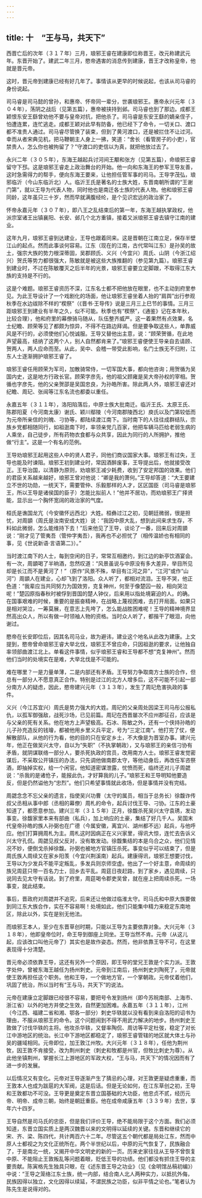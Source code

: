 ```yaml
---
---
---
```

title: 十　“王与马，共天下”
---



西晋亡后的次年（３１７年）三月，琅邪王睿在建康即位称晋王，改元称建武元年。东晋开始了。建武二年三月，愍帝遇害的消息传到建康，晋王才改称皇帝，他就是晋元帝。

这时，晋元帝到建康已经有好几年了。事情该从更早的时候说起，也该从司马睿的身份说起。

司马睿是司马懿的曾孙，和惠帝、怀帝同一辈分，世袭琅邪王。惠帝永兴元年（３０４年），荡阴之战后（见第五篇），惠帝被挟持到邺。司马睿也到了那边。成都王颖恨东安王繇曾劝他不要与皇帝对抗，把他杀了。司马睿是东安王繇的嫡亲侄子，怕遭连累，连忙逃走。成都王颖对此早有防备，他已经下了命令，一切关口、渡口都不准贵人通过。司马睿尽管换了装束，但到了黄河渡口，还是被拦住不让过河。幸而从者宋典见机，把马鞭朝主人身上一拂，笑道：“舍长（看管房子的小吏），官禁贵人，怎么你也被拘留了？”守渡口的吏信以为真，就把他放过去了。

永兴二年（３０５年），东海王越起兵讨河间王颙和张方（见第五篇），命琅邪王睿留守下邳。这是琅邪王睿走上政治舞台的开始。他一向和东海王的参军王导友善，这时急需得力的帮手，便向东海王要来，让他担任管军事的司马。王导字茂弘，琅邪临沂（今山东临沂北）人。临沂王氏是著名的士族大姓，东晋南朝所谓的“王谢门第”，就以王导为代表人物，同时他也是南迁各士族的代表人物。他和琅邪王睿同龄，这年虽只三十岁，然而早就满腹经纶，是个见识宏远的政治家了。

怀帝永嘉元年（３０７年），即八王之乱结束后的第一年，东海王越执掌政权，他派宗室诸王出镇襄阳、长安、邺几个北方重镇，接着又派琅邪王睿去镇守江南的建业。

这年九月，琅邪王睿到达建业，王导也跟着同来。这是晋朝在江南立足，保存半壁江山的起点。然而此事谈何容易。江东（现在的江南，古代常叫江东）是孙吴的故土，强宗大族的势力根深蒂固，吴郡顾氏、义兴（今宜兴）周氏、山阴（今浙江绍兴）贺氏等势力都很强大，陈敏就是被这些大族推翻的（参见第九篇）。琅邪王睿到建业时，不过在陈敏覆灭之后半年的光景，琅邪王睿要立定脚跟，不取得江东大族的支持是不行的。

这是个难题。琅邪王睿资历不深，江东名士都不把他放在眼里，也不主动到府里参见。为此王导设计了一个戏剧化的场面，他让琅邪王睿坐着人抬的“肩舆”出行参观秋季在水边祓除不样的“楔祭”（《晋书·王导传》说是三月三上巳节的事情。三月三距琅邪王到建业有半年之久，似不可能。秋季也有“楔祭”，《通鉴》记在本年秋，比较合理），他和府里的幕僚骑马随从，队伍整齐威严。这一着果然有点效果，名士纪瞻、顾荣等见了都颇为惊异，不得不在路边拜谒。但是要争取这些人，单靠威风是不行的，必须使他们心悦诚服。王导又替他出主意，说：“顾荣贺循，在此地声望最高，结纳了这两个人，别人自然都肯来了。”琅邪王睿便使王导亲自去请顾、贺两人，两人应命而至。从此，吴中、会稽一带受此影响，名门士族无不归附，江东人士逐渐拥护琅邪王睿了。

琅邪王睿任用顾荣为军司，加散骑常侍，一切军国大事，都向他咨询；用贺循为吴国内史，这是地方行政长官。顾荣字彦先，他的祖父顾雍是吴大帝孙权的宰相。贺循也字彦先，他的父亲贺邵是吴国忠良，为孙皓所害。除此两人外，琅邪王睿还对纪瞻、周玘、张闿等江东名流也都委以重任。

永嘉五年（３１１年），洛阳陷落后，中原士族大批南迁。临沂王氏、太原王氏、陈郡阳夏（今河南太康）谢氏、颖川鄢陵（今河南郡陵西北）庾氏以及门第较低而为元帝所亲信的刘魄、刁协等，都陆续渡江南下。当时南下的人往往成群结队，宗族乡党都相随同行，如祖逖南下时，率领亲党几百家，他把车辆马匹给老弱生病的人乘坐，自己徒步，所有药物衣食都与众共享，因此为同行的人所拥护，推他做“行主”。这是一个有名的范例。

王导劝琅邪王起用这些人中的贤人君子，同他们商议国家大事。琅邪王有过失，王导也能及时谏阻。琅邪王初到建业时，常因酒醉废事，王导提出后，他就接受改正。王导治国，以清静为原则，劝琅邪王减少耗费，收到了安定邦国的效果。他们的君臣关系越来越好，琅邪王曾对他说：“卿是我的萧何。”王导却答道：“大王要建立不世的功勋，一统天下，需要管仲、乐毅那样的人才，区区国臣（司马睿是琅邪王，所以王导是诸侯国的臣子）怎能比拟前人！”他并不居功，而劝琅邪王广择贤能，显示出一个胸怀宽阔的政治家的气度。

桓氏是谯国龙亢（今安徽怀远西北）大姓。桓彝过江之初，见朝廷微弱，很是担忧，对周顗（周氏是汝南安成大姓）说：“我因中原大乱，想到此间来求生存，不料如此微弱，怎么能维持下去！”后来他见了王导，谈论了一番，回来后对周顗说：“刚才见了管夷吾（管仲字夷吾），我再也不必担忧了（相传温娇也有相同的事，见《世说新语·言语第二》）。”

当时渡江南下的人士，每到空闲的日子，常常互相邀约，到江边的新亭饮酒宴会。有一次，周顗喝了半晌酒，忽然叹道：“风景虽说与中原没有多大差异，举目所见却是长江而不是黄河了！”（原作“风景不殊，举目有江河之异”，“江河”或作“山河”）周顗人在建业，心却飞到了洛阳。众人听了，都相对流泪。王导不哭，他正色道：“我辈应当共同努力为国效劳，克复神州，何至于像楚囚一般，相向哭泣呢！”楚囚原指春秋时被俘到晋国的楚人钟仪，后来用以指处境窘迫的人。的确。在国事艰难的时候，重要的是振奋精神，在战略上蔑视困难，去打开局面。如果只是相对哭泣，一筹莫展，在意志上先垮了，怎么能战胜困难呢！王导的精神境界显然高出众人，所以有做一时领袖人物的资格。当时众人听了，都揩干了眼泪，向他谢过。

愍帝在长安即位后，因其名司马业，故为避讳，建业这个地名从此改为建康。上文提到，愍帝曾命琅邪王睿大举北伐，琅邪王不曾应命，只因祖逖的要求，让他独自率领部曲渡江北上。单看这件事情，似乎琅邪王睿和王导都不想“克复神州”。然而他们当时的处境实在是难，大举北伐是不可能的。

难在哪里？一是力量单薄，二是内部还有矛盾。王导努力争取南方士族的合作，但总有一部分人不愿意真正合作。特别是过江的北方人增多后，这不可能不引起一部分南方人的疑虑，因此，愍帝建兴元年（３１３年），发生了周玘危害执政的事件。

义兴（今江苏宜兴）周氏是势力强大的大姓。周玘的父亲周处因梁王司马彤公报私仇，以孤军御强敌，战死沙场，已见前篇。周玘在西晋屡次不应州郡征召，应该是与父亲的死有关系。他在地方上声望极高。石冰、陈敏之外，还有一个侠持孙皓的儿子孙充造反的钱璯，都被他用乡里义兵平定，号为“三定江南”。他打完了仗，便解散部队，从他的行为看，他的目的只在安定乡土，不大像是为晋室办事。建兴元年，他正在做吴兴太守，自以为“失职”（不执掌朝政），又与琅邪王的亲信刁协有矛盾，就阴谋联络一部分人，要杀死执政的宫员，改用南方人士。琅邪王睿发觉密谋后，不采取公开镇压的办法，只先调他做南郡太守，等他动身后，再改任军咨祭酒，即抽掉实权，给一个闲官。他知道密谋泄露，忧愤而死，临终还对儿子周勰说：“杀我的是诸伧子，能报此仇，才好算我的儿子。”琅邪王和王导明知他要造反，但是仍然谥他为“忠烈”。他们只希望事情就此收场，但是事情并没有完结。

周勰念念不忘父亲的遗言，指使吴兴功曹（太守的属员，相当于总务长）徐馥诈传叔父丞相从事中郎（丞相的幕僚）周札的命令，起兵讨伐王导、刁协。江东的土豪知道了，都愿意参加。建兴三年（３１５年）正月，徐馥杀死吴兴太守袁琇，发动事变。徐馥家里本来有部曲（私兵），加上响应的土豪，集结了好几千人。吴国末代皇帝孙皓的族人孙弼也在广德（今属安徽，离宜兴、湖州都不远）起兵，与他呼应。他们打算拥周札为主。周札这时因病正在义兴家里，得讯大惊，连忙去告诉义兴太守孔侃。周勰见叔父反对，没有敢发动。徐馥集结的本是乌合之众，他们见情况不妙，便倒戈杀掉徐馥。孙弼也被地方官镇压杀死。事变似乎可以结束了，但是周氏族人周续又在家乡阳羡（今宜兴荆溪南）起兵。建康得讯，琅邪王想要讨伐，王导以为少发兵不能平定叛乱，多发兵则京师空虚。他出了一个好主意，命周续的族兄周莚只带一百名力士，回乡去平乱。周莚日夜赶路，到了家乡，遇见周续，只说同去见太守有话说。到了府里，周莚喝令郡吏吴曾，就在座上把周续杀死。一场事变，就此结束。

事后，晋政府对周勰并不追究，后来还让他做过临淮太守。司马氏和中原大族要做到同江东大族合作，实在不容易啊！处境如此，他们只能集中精力来稳定东南地区，除此以外，实在是别无他法。

而琅邪王本人，至少在东晋草创时期，只能以王导为主要依靠对象。大兴元年（３１８年），他即皇帝位时，命王导到御座上同坐。王导当然不肯。元帝（从这儿起，应该改口叫他元帝了）其实也是故作姿态。然而，他非依靠王导不可，在这里表现得十分清楚。

晋元帝必须依靠王导，这还有另外一个原因，即王导的堂兄王敦是个实力派。王敦字处仲，曾被东海王越任为扬州刺史。元帝到江南后，扬州刺史刘陶死了，元帝就使王敦再担任这个职务。他和王导，一个做地方官，一个掌朝政。元帝仗着他们，巩固了统治，所以当时有“王与马，共天下”的说法。

元帝在建康立定脚跟已经很不容易，要把号令发到扬州（即今苏皖南部、上海市、浙江省）以外的地方并使之生效，自然更加困难。永嘉五年（３１１年），江州（今江西、福建二省和湘、鄂各一部分）刺史华轶就以没有看到来自洛阳的诏书为理由，不服从琅邪王的命令。这个问题闹到不得不用武力解决的地步。扬州刺史王敦做了讨伐华轶的主将。他攻杀华轶，又督率陶侃、周访等平定杜弢，稳定了对长江中游地区的统治。长江中下游地区都稳定了，琅邪王睿管辖的地区就大体土与孙吴的疆域相同。元帝即位，加王敦江州牧。大兴元年（３１８年），任他为荆州牧，因王敦不肯接受，改为荆州刺史（刺史和牧都是州官，但牧比刺史为尊）。从此他坐镇荆州，掌握长江上游地区的军政大权，“王与马，共天下”的情况因而有了进一步的发展。

以后情况又有变化。元帝对王导逐渐产生了猜忌的心理，对王敦更是疑虑重重，而王敦本人也成为跋扈的大军阀，这是后话。但是无论如何，在江东草创之初，王导和王敦都功不可没。王导更是奠定东晋立国基础的大功臣，他忠贞不贰，经历元帝、明帝、成帝三朝，始终是朝廷重臣。他在成帝咸康五年（３３９年）去世，享年六十四岁。

王导自然是司马氏的忠臣，但是我们评价王导，绝不能局限于这个方面。我们必须知道，东晋立国实质上是两汉魏晋以来的文明得以延续的关键。东晋和继续它的宋、齐、梁、陈四代，共计两百六十二年。尽管这五个朝代都是局处江东，然而中原人士都视之为文化正统所在。两个半世纪以后，中原的元气恢复了，民族融合了，于是南北一统，又揭开中华文明史的新的一页。历来史家往往从王导不曾恢复中原、不能阻止王敦叛乱等问题着眼，贬低王导的功绩。他们都没有抓住王导的主要贡献。陈寅格先生独具只眼，在《述东晋王导之功业》（见《金明馆丛稿初编》）中说：“王导之笼络江东士族，统一内部，结合南人北人两种实力，以抵抗外侮，民族因得以独立，文化因得以续延，不谓民族之功臣，似非平情之论也。”笔者认为陈先生是说得对的。
